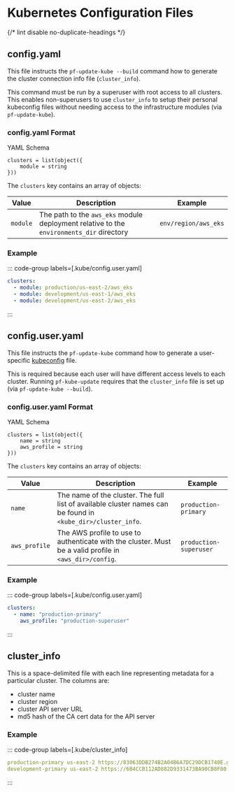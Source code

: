 # Kubernetes Configuration Files

{/* lint disable no-duplicate-headings */}

## config.yaml

This file instructs the `pf-update-kube --build` command how to generate the cluster connection info file (`cluster_info`).

This command must be run by a superuser with root access to all clusters. This enables non-superusers to use
`cluster_info` to setup their personal kubeconfig files without needing access to the infrastructure modules (via `pf-update-kube`).

### config.yaml Format

YAML Schema

```hcl
clusters = list(object({
    module = string
}))
```

The `clusters` key contains an array of objects:

| Value    | Description                                                                              | Example              |
| -------- | ---------------------------------------------------------------------------------------- | -------------------- |
| `module` | The path to the `aws_eks` module deployment relative to the `environments_dir` directory | `env/region/aws_eks` |

### Example

<div class="h-4" />

::: code-group labels=\[.kube/config.user.yaml]

```yaml
clusters:
  - module: production/us-east-2/aws_eks
  - module: development/us-east-1/aws_eks
  - module: development/us-east-2/aws_eks
```

:::

## config.user.yaml

This file instructs the `pf-update-kube` command how to generate a user-specific [kubeconfig](https://kubernetes.io/docs/concepts/configuration/organize-cluster-access-kubeconfig/) file.

This is required because each user will have different access levels to each cluster. Running `pf-kube-update` requires that the
`cluster_info` file is set up (via `pf-update-kube --build`).

### config.user.yaml Format

YAML Schema

```hcl
clusters = list(object({
    name = string
    aws_profile = string
}))
```

The `clusters` key contains an array of objects:

| Value         | Description                                                                                                  | Example                |
| ------------- | ------------------------------------------------------------------------------------------------------------ | ---------------------- |
| `name`        | The name of the cluster. The full list of available cluster names can be found in `<kube_dir>/cluster_info`. | `production-primary`   |
| `aws_profile` | The AWS profile to use to authenticate with the cluster. Must be a valid profile in `<aws_dir>/config`.      | `production-superuser` |

### Example

<div class="h-4" />

::: code-group labels=\[.kube/config.user.yaml]

```yaml
clusters:
  - name: "production-primary"
    aws_profile: "production-superuser"
```

:::

## cluster\_info

This is a space-delimited file with each line representing metadata for a particular cluster. The columns are:

* cluster name
* cluster region
* cluster API server URL
* md5 hash of the CA cert data for the API server

### Example

<div class="h-4" />

::: code-group labels=\[.kube/cluster\_info]

```yaml
production-primary us-east-2 https://83063DDB274B2A04B6A7DC29DCB1740E.gr7.us-east-2.eks.amazonaws.com 44f5cb46f1d07e4f3806f26cc4424d97
development-primary us-east-2 https://6B4CCB112AD882D9331473BA90CB8F80.yl4.us-east-2.eks.amazonaws.com b56614e34b012836c761ac2c1b816ada
```

:::
